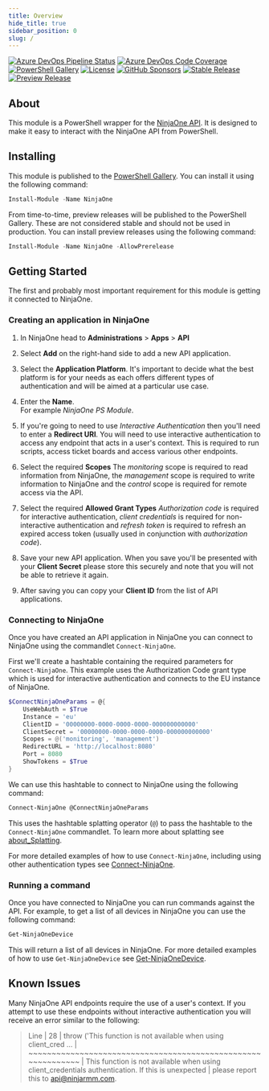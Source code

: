 ```yaml
---
title: Overview
hide_title: true
sidebar_position: 0
slug: /
---
```


[![Azure DevOps Pipeline Status](https://img.shields.io/azure-devops/tests/MSPsUK/NinjaOne/5?style=for-the-badge)](https://dev.azure.com/MSPsUK/NinjaOne/_build?definitionId=5)
[![Azure DevOps Code Coverage](https://img.shields.io/azure-devops/coverage/MSPsUK/NinjaOne/5?style=for-the-badge)](https://dev.azure.com/MSPsUK/NinjaOne/_build?definitionId=5)
[![PowerShell Gallery](https://img.shields.io/powershellgallery/dt/NinjaOne?style=for-the-badge)](https://www.powershellgallery.com/packages/NinjaOne/)
[![License](https://img.shields.io/github/license/homotechsual/NinjaOne?style=for-the-badge)](https://mit.license.homotechsual.dev/)
[![GitHub Sponsors](https://img.shields.io/github/sponsors/homotechsual?style=for-the-badge)](https://github.com/sponsors/homotechsual/)
[![Stable Release](https://img.shields.io/powershellgallery/v/NinjaOne?label=Stable+Release&style=for-the-badge)](https://www.powershellgallery.com/packages/NinjaOne/)
[![Preview Release](https://img.shields.io/powershellgallery/v/NinjaOne?label=Preview+Release&include_prereleases&style=for-the-badge)](https://www.powershellgallery.com/packages/NinjaOne/)

## About

This module is a PowerShell wrapper for the [NinjaOne API](https://eu.ninjarmm.com/apidocs-beta). It is designed to make it easy to interact with the NinjaOne API from PowerShell.

## Installing

This module is published to the [PowerShell Gallery](https://www.powershellgallery.com/packages/NinjaOne/). You can install it using the following command:

```powershell
Install-Module -Name NinjaOne
```

From time-to-time, preview releases will be published to the PowerShell Gallery. These are not considered stable and should not be used in production. You can install preview releases using the following command:

```powershell
Install-Module -Name NinjaOne -AllowPrerelease
```

## Getting Started

The first and probably most important requirement for this module is getting it connected to NinjaOne.

### Creating an application in NinjaOne

1. In NinjaOne head to **Administrations** > **Apps** > **API**

1. Select **Add** on the right-hand side to add a new API application.

1. Select the **Application Platform**.
It's important to decide what the best platform is for your needs as each offers different types of authentication and will be aimed at a particular use case.

1. Enter the **Name**.  
For example *NinjaOne PS Module*.

1. If you're going to need to use *Interactive Authentication* then you'll need to enter a **Redirect URI**.
You will need to use interactive authentication to access any endpoint that acts in a user's context. This is required to run scripts, access ticket boards and access various other endpoints.

1. Select the required **Scopes**
The *monitoring* scope is required to read information from NinjaOne, the *management* scope is required to write information to NinjaOne and the *control* scope is required for remote access via the API.

1. Select the required **Allowed Grant Types**
*Authorization code* is required for interactive authentication, *client credentials* is required for non-interactive authentication and *refresh token* is required to refresh an expired access token (usually used in conjunction with *authorization code*).

1. Save your new API application.
When you save you'll be presented with your **Client Secret** please store this securely and note that you will not be able to retrieve it again.

1. After saving you can copy your **Client ID** from the list of API applications.

### Connecting to NinjaOne

Once you have created an API application in NinjaOne you can connect to NinjaOne using the commandlet `Connect-NinjaOne`.

First we'll create a hashtable containing the required parameters for `Connect-NinjaOne`. This example uses the Authorization Code grant type which is used for interactive authentication and connects to the EU instance of NinjaOne.

```powershell
$ConnectNinjaOneParams = @{
    UseWebAuth = $True
    Instance = 'eu'
    ClientID = '00000000-0000-0000-0000-000000000000' 
    ClientSecret = '00000000-0000-0000-0000-000000000000'
    Scopes = @('monitoring', 'management')
    RedirectURL = 'http://localhost:8080'
    Port = 8080
    ShowTokens = $True
}
```

We can use this hashtable to connect to NinjaOne using the following command:

```powershell
Connect-NinjaOne @ConnectNinjaOneParams
```

This uses the hashtable splatting operator (`@`) to pass the hashtable to the `Connect-NinjaOne` commandlet. To learn more about splatting see [about_Splatting](https://docs.microsoft.com/en-us/powershell/module/microsoft.powershell.core/about/about_splatting?view=powershell-7.1).

For more detailed examples of how to use `Connect-NinjaOne`, including using other authentication types see [Connect-NinjaOne](./ninjaone/commandlets/Connect/Connect-NinjaOne/).

### Running a command

Once you have connected to NinjaOne you can run commands against the API. For example, to get a list of all devices in NinjaOne you can use the following command:

```powershell
Get-NinjaOneDevice
```

This will return a list of all devices in NinjaOne. For more detailed examples of how to use `Get-NinjaOneDevice` see [Get-NinjaOneDevice](./ninjaone/commandlets/Get/Get-NinjaOneDevice/).

## Known Issues

Many NinjaOne API endpoints require the use of a user's context. If you attempt to use these endpoints without interactive authentication you will receive an error similar to the following:

> Line |
>   28 |          throw ('This function is not available when using client_cred …
>      |          ~~~~~~~~~~~~~~~~~~~~~~~~~~~~~~~~~~~~~~~~~~~~~~~~~~~~~~~~~~~~~
>      | This function is not available when using client_credentials authentication. If this is unexpected
>      | please report this to api@ninjarmm.com.
